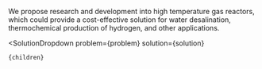 

We propose research and development into high temperature gas reactors, which could provide a cost-effective solution for water desalination, thermochemical production of hydrogen, and other applications.

  <SolutionDropdown 
    problem={problem} 
    solution={solution}
  >
    {children}
  </SolutionDropdown>